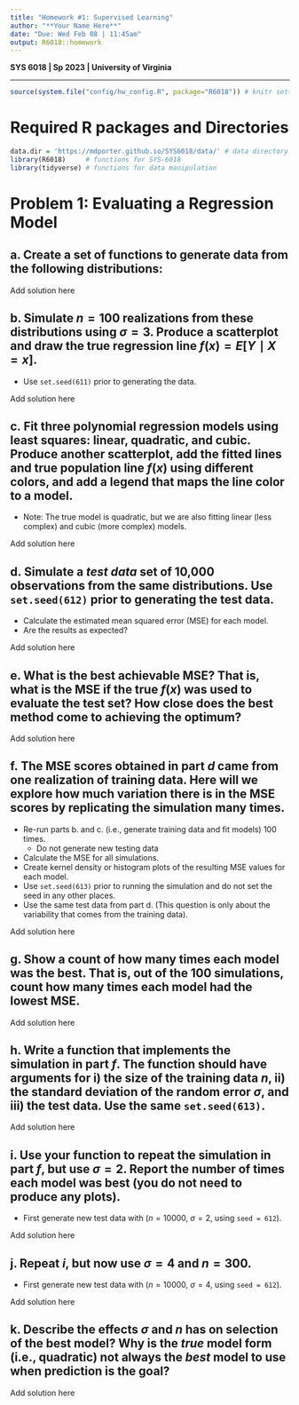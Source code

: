 ```yaml
---
title: "Homework #1: Supervised Learning" 
author: "**Your Name Here**"
date: "Due: Wed Feb 08 | 11:45am"
output: R6018::homework
---
```


**SYS 6018 | Sp 2023 | University of Virginia**

------------------------------------------------------------------------

```r
source(system.file("config/hw_config.R", package="R6018")) # knitr settings
```


# Required R packages and Directories

::: {.solution}
```r
data.dir = 'https://mdporter.github.io/SYS6018/data/' # data directory
library(R6018)     # functions for SYS-6018
library(tidyverse) # functions for data manipulation    
```
:::


# Problem 1: Evaluating a Regression Model

## a. Create a set of functions to generate data from the following distributions:
\begin{align*}
X &\sim \mathcal{N}(0, 1) \\
Y &= -1 + .5X + .2X^2 + \epsilon \\
\epsilon &\sim \mathcal{N}(0,\, \sigma)
\end{align*}


::: {.solution}
Add solution here
:::


## b. Simulate $n=100$ realizations from these distributions using $\sigma=3$. Produce a scatterplot and draw the true regression line $f(x) = E[Y \mid X=x]$.
- Use `set.seed(611)` prior to generating the data.


::: {.solution}
Add solution here
:::

## c. Fit three polynomial regression models using least squares: linear, quadratic, and cubic. Produce another scatterplot, add the fitted lines and true population line $f(x)$  using different colors, and add a legend that maps the line color to a model.
- Note: The true model is quadratic, but we are also fitting linear (less complex) and cubic (more complex) models.


::: {.solution}
Add solution here
:::

## d. Simulate a *test data* set of 10,000 observations from the same distributions. Use `set.seed(612)` prior to generating the test data.
- Calculate the estimated mean squared error (MSE) for each model.
- Are the results as expected?

::: {.solution}
Add solution here
:::

## e. What is the best achievable MSE? That is, what is the MSE if the true $f(x)$ was used to evaluate the test set? How close does the best method come to achieving the optimum?


::: {.solution}
Add solution here
:::


## f. The MSE scores obtained in part *d* came from one realization of training data. Here will we explore how much variation there is in the MSE scores by replicating the simulation many times.

- Re-run parts b. and c. (i.e., generate training data and fit models) 100 times.
    - Do not generate new testing data
- Calculate the MSE for all simulations.
- Create kernel density or histogram plots of the resulting MSE values for each model.
- Use `set.seed(613)` prior to running the simulation and do not set the seed in any other places.
- Use the same test data from part d. (This question is only about the variability that comes from the training data).


::: {.solution}
Add solution here
:::

## g. Show a count of how many times each model was the best. That is, out of the 100 simulations, count how many times each model had the lowest MSE.

::: {.solution}
Add solution here
:::

## h. Write a function that implements the simulation in part *f*. The function should have arguments for i) the size of the training data $n$, ii) the standard deviation of the random error $\sigma$, and iii) the test data.  Use the same `set.seed(613)`. 

::: {.solution}
Add solution here
:::


## i. Use your function to repeat the simulation in part *f*, but use $\sigma=2$. Report the number of times each model was best (you do not need to produce any plots). 

- First generate new test data with ($n = 10000$, $\sigma = 2$, using `seed = 612`). 


::: {.solution}
Add solution here
:::

## j. Repeat *i*, but now use $\sigma=4$ and $n=300$.


- First generate new test data with ($n = 10000$, $\sigma = 4$, using `seed = 612`). 

::: {.solution}
Add solution here
:::


## k. Describe the effects $\sigma$ and $n$ has on selection of the best model? Why is the *true* model form (i.e., quadratic) not always the *best* model to use when prediction is the goal?

::: {.solution}
Add solution here
:::







